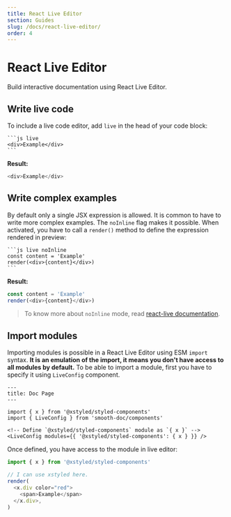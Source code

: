 ```yaml
---
title: React Live Editor
section: Guides
slug: /docs/react-live-editor/
order: 4
---
```



# React Live Editor

Build interactive documentation using React Live Editor.

<carbon-ad />

## Write live code

To include a live code editor, add `live` in the head of your code block:

````
```js live
<div>Example</div>
```
````

**Result:**

```js live
<div>Example</div>
```

## Write complex examples

By default only a single JSX expression is allowed. It is common to have to write more complex examples. The `noInline` flag makes it possible. When activated, you have to call a `render()` method to define the expression rendered in preview:

````
```js live noInline
const content = 'Example'
render(<div>{content}</div>)
```
````

**Result:**

```js live noInline
const content = 'Example'
render(<div>{content}</div>)
```

> To know more about `noInline` mode, read [react-live documentation](https://github.com/FormidableLabs/react-live#what-code-can-i-use).

## Import modules

Importing modules is possible in a React Live Editor using ESM `import` syntax. **It is an emulation of the import, it means you don't have access to all modules by default.** To be able to import a module, first you have to specify it using `LiveConfig` component.

```
---
title: Doc Page
---

import { x } from '@xstyled/styled-components'
import { LiveConfig } from 'smooth-doc/components'

<!-- Define `@xstyled/styled-components` module as `{ x }` -->
<LiveConfig modules={{ '@xstyled/styled-components': { x } }} />
```

Once defined, you have access to the module in live editor:

```js live noInline
import { x } from '@xstyled/styled-components'

// I can use xstyled here.
render(
  <x.div color="red">
    <span>Example</span>
  </x.div>,
)
```
